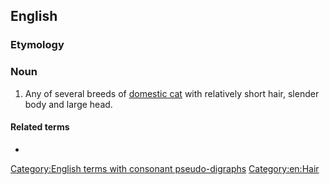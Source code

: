 ==English==

===Etymology===
{{compound|en|short|hair}}

===Noun===
{{en-noun}}

# Any of several breeds of [[domestic cat]] with relatively short hair, slender body and large head.

====Related terms====
* {{l|en|shorthaired}}

[[Category:English terms with consonant pseudo-digraphs]]
[[Category:en:Hair]]